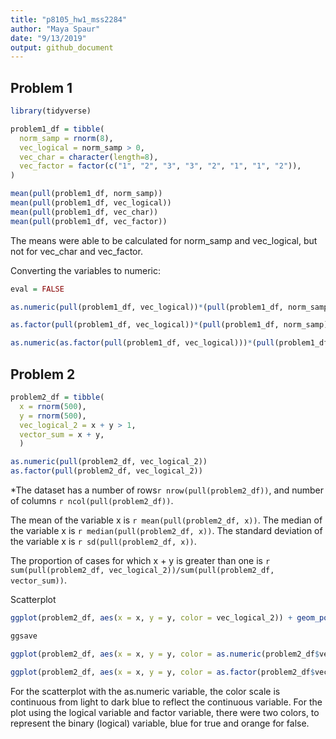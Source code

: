 ```yaml
---
title: "p8105_hw1_mss2284"
author: "Maya Spaur"
date: "9/13/2019"
output: github_document
---
```


## Problem 1

```r
library(tidyverse)

problem1_df = tibble(
  norm_samp = rnorm(8),
  vec_logical = norm_samp > 0,
  vec_char = character(length=8),
  vec_factor = factor(c("1", "2", "3", "3", "2", "1", "1", "2")),
)

mean(pull(problem1_df, norm_samp))
mean(pull(problem1_df, vec_logical))
mean(pull(problem1_df, vec_char))
mean(pull(problem1_df, vec_factor))
```

The means were able to be calculated for norm_samp and vec_logical, but not for vec_char and vec_factor.

Converting the variables to numeric:

```r
eval = FALSE

as.numeric(pull(problem1_df, vec_logical))*(pull(problem1_df, norm_samp))

as.factor(pull(problem1_df, vec_logical))*(pull(problem1_df, norm_samp))

as.numeric(as.factor(pull(problem1_df, vec_logical)))*(pull(problem1_df, norm_samp))

```


## Problem 2


```r

problem2_df = tibble(
  x = rnorm(500),
  y = rnorm(500),
  vec_logical_2 = x + y > 1,
  vector_sum = x + y,
  )

as.numeric(pull(problem2_df, vec_logical_2))
as.factor(pull(problem2_df, vec_logical_2))


```

*The dataset has a number of rows`r nrow(pull(problem2_df))`, and number of columns `r ncol(pull(problem2_df))`.

The mean of the variable x is `r mean(pull(problem2_df, x))`. The median of the variable x is `r median(pull(problem2_df, x))`. The standard deviation of the variable x is `r sd(pull(problem2_df, x))`.

The proportion of cases for which x + y is greater than one is `r sum(pull(problem2_df, vec_logical_2))/sum(pull(problem2_df, vector_sum))`.


Scatterplot

```r

ggplot(problem2_df, aes(x = x, y = y, color = vec_logical_2)) + geom_point()

ggsave

ggplot(problem2_df, aes(x = x, y = y, color = as.numeric(problem2_df$vec_logical_2))) + geom_point()

ggplot(problem2_df, aes(x = x, y = y, color = as.factor(problem2_df$vec_logical_2))) + geom_point()

```
 
 For the scatterplot with the as.numeric variable, the color scale is continuous from light to dark blue to reflect the continuous variable. For the plot using the logical variable and factor variable, there were two colors, to represent the binary (logical) variable, blue for true and orange for false.